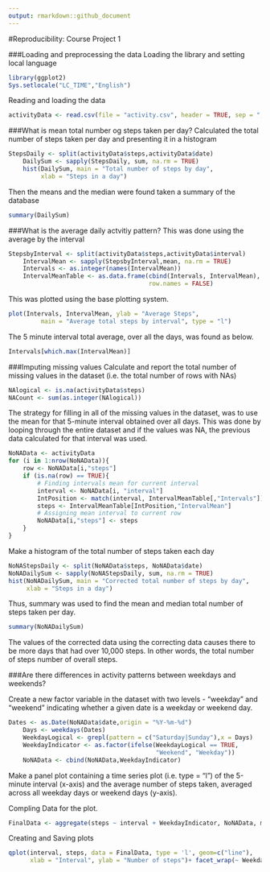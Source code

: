 ```yaml
---
output: rmarkdown::github_document
---
```

#Reproducibility: Course Project 1 

###Loading and preprocessing the data
Loading the library and setting local language

```r
library(ggplot2)
Sys.setlocale("LC_TIME","English")
```

Reading and loading the data

```r
activityData <- read.csv(file = "activity.csv", header = TRUE, sep = ",")
```

###What is mean total number og steps taken per day?
Calculated the total number of steps taken per day and presenting it in a
histogram
```r
StepsDaily <- split(activityData$steps,activityData$date)
	DailySum <- sapply(StepsDaily, sum, na.rm = TRUE)
	hist(DailySum, main = "Total number of steps by day",
	     xlab = "Steps in a day")
```

Then the means and the median were found taken a summary of the database
```r
summary(DailySum)
```

###What is the average daily actvitiy pattern?
This was done using the average by the interval 
```r
StepsbyInterval <- split(activityData$steps,activityData$interval)
	IntervalMean <- sapply(StepsbyInterval,mean, na.rm = TRUE)
	Intervals <- as.integer(names(IntervalMean))
	IntervalMeanTable <- as.data.frame(cbind(Intervals, IntervalMean),
	                                   row.names = FALSE)
```

This was plotted using the base plotting system.
```r
plot(Intervals, IntervalMean, ylab = "Average Steps", 
		 main = "Average total steps by interval", type = "l")
```

The 5 minute interval total average, over all the days, was found as below.
```r
Intervals[which.max(IntervalMean)]
```

###Imputing missing values
Calculate and report the total number of missing values in the dataset
(i.e. the total number of rows with NAs)
```r
NAlogical <- is.na(activityData$steps)
NACount <- sum(as.integer(NAlogical))
```

The strategy for filling in all of the missing values in the dataset, was to 
 use the mean for that 5-minute interval obtained over all days. This was done
 by looping through the entire dataset and if the values was NA, the previous
 data calculated for that interval was used. 
```r
NoNAData <- activityData
for (i in 1:nrow(NoNAData)){
	row <- NoNAData[i,"steps"]
	if (is.na(row) == TRUE){
		# Finding intervals mean for current interval
		interval <- NoNAData[i, "interval"]
		IntPosition <- match(interval, IntervalMeanTable[,"Intervals"])
		steps <- IntervalMeanTable[IntPosition,"IntervalMean"]
		# Assigning mean interval to current row
		NoNAData[i,"steps"] <- steps
	}
}

```

Make a histogram of the total number of steps taken each day
```r
NoNAStepsDaily <- split(NoNAData$steps, NoNAData$date)
NoNADailySum <- sapply(NoNAStepsDaily, sum, na.rm = TRUE)
hist(NoNADailySum, main = "Corrected total number of steps by day", 
     xlab = "Steps in a day")
```

Thus, summary was used to find the mean and median total number of steps
taken per day. 
```r
summary(NoNADailySum)
```

The values of the corrected data using the correcting data causes there to be
more days that had over 10,000 steps. In other words, the total number of steps
number of overall steps.

###Are there differences in activity patterns between weekdays and weekends?

Create a new factor variable in the dataset with two levels - "weekday" and
"weekend" indicating whether a given date is a weekday or weekend day.
```r
Dates <- as.Date(NoNAData$date,origin = "%Y-%m-%d")
	Days <- weekdays(Dates)
	WeekdayLogical <- grepl(pattern = c("Saturday|Sunday"),x = Days)
	WeekdayIndicator <- as.factor(ifelse(WeekdayLogical == TRUE, 
	                                     "Weekend", "Weekday"))
	NoNAData <- cbind(NoNAData,WeekdayIndicator)
```

Make a panel plot containing a time series plot (i.e. type = "l") of the
5-minute interval (x-axis) and the average number of steps taken, averaged 
across all weekday days or weekend days (y-axis).

Compling Data for the plot.
```r
FinalData <- aggregate(steps ~ interval + WeekdayIndicator, NoNAData, mean)
```

Creating and Saving plots
```r
qplot(interval, steps, data = FinalData, type = 'l', geom=c("line"),
      xlab = "Interval", ylab = "Number of steps")+ facet_wrap(~ WeekdayIndicator, ncol = 1)		  
```

